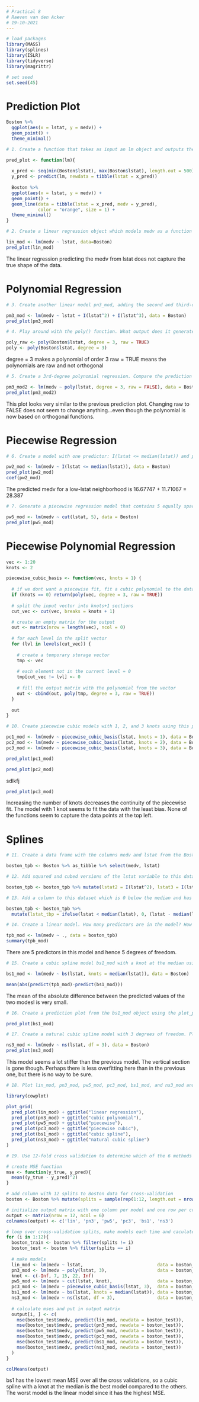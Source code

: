 ```yaml
---
# Practical 8
# Raeven van den Acker
# 19-10-2021
---
```

```r
# load packages
library(MASS)
library(splines)
library(ISLR)
library(tidyverse)
library(magrittr)

# set seed
set.seed(45)
```
# Prediction Plot
```r
Boston %>% 
  ggplot(aes(x = lstat, y = medv)) +
  geom_point() +
  theme_minimal()
```
```r
# 1. Create a function that takes as input an lm object and outputs the above plot but with a prediction line generated from the model

pred_plot <- function(lm){
  
  x_pred <- seq(min(Boston$lstat), max(Boston$lstat), length.out = 500)
  y_pred <- predict(lm, newdata = tibble(lstat = x_pred))
  
  Boston %>% 
  ggplot(aes(x = lstat, y = medv)) +
  geom_point() +
  geom_line(data = tibble(lstat = x_pred, medv = y_pred), 
            color = "orange", size = 1) +
  theme_minimal()
}

# 2. Create a linear regression object which models medv as a function of lstat and plot it. Do you see anything out of the ordinary with the predictions?

lin_mod <- lm(medv ~ lstat, data=Boston)
pred_plot(lin_mod)
```
The linear regression predicting the medv from lstat does not capture the true shape of the data.

# Polynomial Regression
```r
# 3. Create another linear model pn3_mod, adding the second and third-degree polynomial terms and plot it

pm3_mod <- lm(medv ~ lstat + I(lstat^2) + I(lstat^3), data = Boston)
pred_plot(pm3_mod)
```
```r
# 4. Play around with the poly() function. What output does it generate with the arguments degree = 3 and raw = TRUE?

poly_raw <- poly(Boston$lstat, degree = 3, raw = TRUE)
poly <- poly(Boston$lstat, degree = 3)

```
degree = 3 makes a polynomial of order 3
raw = TRUE means the polynomials are raw and not orthogonal

```r
# 5. Create a 3rd-degree polynomial regression. Compare the prediction plot to the previous prediction one. What happens if you change the poly() function to raw = FALSE?

pm3_mod2 <- lm(medv ~ poly(lstat, degree = 3, raw = FALSE), data = Boston)
pred_plot(pm3_mod2)
```
This plot looks very similar to the previous prediction plot. Changing raw to FALSE does not seem to change anything...even though the polynomial is now based on orthogonal functions.

# Piecewise Regression
```r
# 6. Create a model with one predictor: I(lstat <= median(lstat)) and plot it. Use the coefficients to find out what the predicted value for a low-lstat neighbourhood is.

pw2_mod <- lm(medv ~ I(lstat <= median(lstat)), data = Boston)
pred_plot(pw2_mod)
coef(pw2_mod)
```
The predicted medv for a low-lstat neighborhood is 16.67747 + 11.71067 = 28.387

```r
# 7. Generate a piecewise regression model that contains 5 equally spaced sections and plot it

pw5_mod <- lm(medv ~ cut(lstat, 5), data = Boston)
pred_plot(pw5_mod)

```
# Piecewise Polynomial Regression
```r

vec <- 1:20
knots <- 2

piecewise_cubic_basis <- function(vec, knots = 1) {
  
  # if we dont want a piecewise fit, fit a cubic polynomial to the data
  if (knots == 0) return(poly(vec, degree = 3, raw = TRUE))
  
  # split the input vector into knots+1 sections
  cut_vec <- cut(vec, breaks = knots + 1)

  # create an empty matrix for the output
  out <- matrix(nrow = length(vec), ncol = 0)
  
  # for each level in the split vector
  for (lvl in levels(cut_vec)) {
    
    # create a temporary storage vector
    tmp <- vec
    
    # each element not in the current level = 0
    tmp[cut_vec != lvl] <- 0
    
    # fill the output matrix with the polynomial from the vector
    out <- cbind(out, poly(tmp, degree = 3, raw = TRUE))
  }
  
  out
}

# 10. Create piecewise cubic models with 1, 2, and 3 knots using this piecewise cubic basis function. Compare them using pred_plot()

pc1_mod <- lm(medv ~ piecewise_cubic_basis(lstat, knots = 1), data = Boston)
pc2_mod <- lm(medv ~ piecewise_cubic_basis(lstat, knots = 2), data = Boston)
pc3_mod <- lm(medv ~ piecewise_cubic_basis(lstat, knots = 3), data = Boston)

pred_plot(pc1_mod)
```

```r
pred_plot(pc2_mod)
```
sdlkfj

```r
pred_plot(pc3_mod)
```
Increasing the number of knots decreases the continuity of the piecewise fit. The model with 1 knot seems to fit the data with the least bias. None of the functions seem to capture the data points at the top left.

# Splines
```r
# 11. Create a data frame with the columns medv and lstat from the Boston dataset

boston_tpb <- Boston %>% as_tibble %>% select(medv, lstat)

# 12. Add squared and cubed versions of the lstat variable to this dataset

boston_tpb <- boston_tpb %>% mutate(lstat2 = I(lstat^2), lstat3 = I(lstat^3))

# 13. Add a column to this dataset which is 0 below the median and has value (lstat - median(lstat))^3 above the median

boston_tpb <- boston_tpb %>% 
  mutate(lstat_tbp = ifelse(lstat < median(lstat), 0, (lstat - median(lstat))^3))

# 14. Create a linear model. How many predictors are in the model? How many degrees of freedom does this model have?

tpb_mod <- lm(medv ~ ., data = boston_tpb)
summary(tpb_mod)
```
There are 5 predictors in this model and hence 5 degrees of freedom.

```r
# 15. Create a cubic spline model bs1_mod with a knot at the median using the bs() function. Compare its predictions to those of the tpb_mod

bs1_mod <- lm(medv ~ bs(lstat, knots = median(lstat)), data = Boston)

mean(abs(predict(tpb_mod)-predict(bs1_mod)))
```
The mean of the absolute difference between the predicted values of the two modesl is very small.

```r
# 16. Create a prediction plot from the bs1_mod object using the plot_pred() function.

pred_plot(bs1_mod)
```
```r
# 17. Create a natural cubic spline model with 3 degrees of freedom. Plot it, and compare it to the bs1_mod

ns3_mod <- lm(medv ~ ns(lstat, df = 3), data = Boston)
pred_plot(ns3_mod)
```
This model seems a lot stiffer than the previous model. The vertical section is gone though. Perhaps there is less overfitting here than in the previous one, but there is no way to be sure.

```r
# 18. Plot lin_mod, pn3_mod, pw5_mod, pc3_mod, bs1_mod, and ns3_mod and give them nice titles

library(cowplot)

plot_grid(
  pred_plot(lin_mod) + ggtitle("linear regression"),
  pred_plot(pn3_mod) + ggtitle("cubic polynomial"),
  pred_plot(pw5_mod) + ggtitle("piecewise"),
  pred_plot(pc3_mod) + ggtitle("piecewise cubic"),
  pred_plot(bs1_mod) + ggtitle("cubic spline"),
  pred_plot(ns3_mod) + ggtitle("natural cubic spline")
)

```

```r
# 19. Use 12-fold cross validation to determine which of the 6 methods (lin, pn3, pw5, pc3, bs1, and ns3) has the lowest out-of-sample MSE

# create MSE function
mse <- function(y_true, y_pred){
  mean((y_true - y_pred)^2)
}

# add column with 12 splits to Boston data for cross-validation
boston <- Boston %>% mutate(splits = sample(rep(1:12, length.out = nrow(Boston))))

# initialize output matrix with one column per model and one row per cv split
output <- matrix(nrow = 12, ncol = 6)
colnames(output) <- c('lin', 'pn3', 'pw5', 'pc3', 'bs1', 'ns3')

# loop over cross-validation splits, make models each time and caculate mse for each
for (i in 1:12){
  boston_train <- boston %>% filter(splits != i)
  boston_test <- boston %>% filter(splits == i)
  
  # make models
  lin_mod <- lm(medv ~ lstat,                            data = boston_train)
  pn3_mod <- lm(medv ~ poly(lstat, 3),                   data = boston_train)
  knot <- c(-Inf, 7, 15, 22, Inf)
  pw5_mod <- lm(medv ~ cut(lstat, knot),                 data = boston_train)
  pc3_mod <- lm(medv ~ piecewise_cubic_basis(lstat, 3),  data = boston_train)
  bs1_mod <- lm(medv ~ bs(lstat, knots = median(lstat)), data = boston_train)
  ns3_mod <- lm(medv ~ ns(lstat, df = 3),                data = boston_train)
  
  # calculate mses and put in output matrix
  output[i, ] <- c(
    mse(boston_test$medv, predict(lin_mod, newdata = boston_test)),
    mse(boston_test$medv, predict(pn3_mod, newdata = boston_test)),
    mse(boston_test$medv, predict(pw5_mod, newdata = boston_test)),
    mse(boston_test$medv, predict(pc3_mod, newdata = boston_test)),
    mse(boston_test$medv, predict(bs1_mod, newdata = boston_test)),
    mse(boston_test$medv, predict(ns3_mod, newdata = boston_test))
  )
}

colMeans(output)
```
bs1 has the lowest mean MSE over all the cross validations, so a cubic spline with a knot at the median is the best model compared to the others.
The worst model is the linear model since it has the highest MSE.
